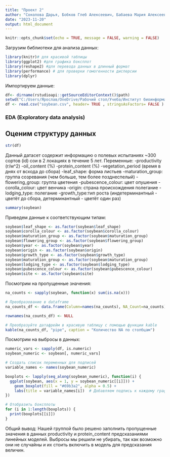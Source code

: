 ```yaml
---
title: "Проект 2"
author: "Соколова Дарья, Бобков Глеб Алексеевич, Бабаева Мария Алексеевна"
date: "2023-11-20"
output: html_document
---
```


```r
knitr::opts_chunk$set(echo = TRUE, message = FALSE, warning = FALSE)
```
Загрузим библиотеки для анализа данных:
```r
library(knitr)# для красивой таблицы
library(ggplot2) #для графика боксплот
library(reshape2) #для перевода данных в длинный формат
library(performance) # для проверки гомогенности дисперсии 
library(dplyr)
```
Импортируем данные:
```r
df<- dirname(rstudioapi::getSourceEditorContext()$path)
setwd("C:/Users/Ярослав/OneDrive/Рабочий стол/Учеба/Институт биоинформатики/Статистика и R/Проект 2")
df <- read.csv("soybean.csv", header= TRUE , stringsAsFactors= FALSE )
```
### EDA (Exploratory data analysis)
## Оценим структуру данных
```r
str(df)
```
Данный датасет содержит информацию о полевых испытаниях ~300 сортов (id) сои в 2 локациях в течение 5 лет. 
Переменные:
-productivity (г/м^2)
-oil_content (%)
-protein_content (%) 
-vegetation_period (время в днях от всхода до сбора) 
-leaf_shape: форма листьев 
-maturation_group: группа созревания (чем больше, тем более позднеспелый) 
-flowering_group: группа цветения
-pubescence_colour: цвет опушения
-corolla_colour: цвет венчика 
-origin: страна происхождения полегание 
-lodging_type: полегание
-growth_type:тип роста (индетерминантный - цветёт до сбора, детерминантный - цветёт один раз)
```r
summary(soybean)
```
Приведем данные к соответствующим типам:
```r
soybean$leaf_shape <- as.factor(soybean$leaf_shape)
soybean$corolla_colour <- as.factor(soybean$corolla_colour)
soybean$maturation_group <- as.factor(soybean$maturation_group)
soybean$flowering_group <- as.factor(soybean$flowering_group)
soybean$year <- as.factor(soybean$year)
soybean$origin <- as.factor(soybean$origin)
soybean$growth_type <- as.factor(soybean$growth_type)
soybean$maturation_group <- as.factor(soybean$maturation_group)
soybean$lodging_type <- as.factor(soybean$lodging_type)
soybean$pubescence_colour <- as.factor(soybean$pubescence_colour)
soybean$site <- as.factor(soybean$site)
```
Посмотрим на пропущенные значения:
```r
na_counts <- sapply(soybean, function(x) sum(is.na(x)))

# Преобразование в dataframe
na_counts_df <- data.frame(Column=names(na_counts), NA_Count=na_counts)

rownames(na_counts_df) <- NULL

# Преобразуйте датафрейм в красивую таблицу с помощью функции kable
kable(na_counts_df, "pipe", caption = "Количество NA по столбцам")
```
Посмотрим на выбросы в данных:
```r
numeric_vars <- sapply(df, is.numeric)
soybean_numeric <- soybean[, numeric_vars]

# Создать список переменных для подписей
variable_names <- names(soybean_numeric)

boxplots <- lapply(seq_along(soybean_numeric), function(i) {
  ggplot(soybean, aes(x = 1, y = soybean_numeric[[i]])) + 
    geom_boxplot(fill = "#69b3a2", alpha = 0.5) +
    labs(title = variable_names[i])  # Добавляем подпись к каждому графику
})

# Отобразить боксплоты
for (i in 1:length(boxplots)) {
  print(boxplots[[i]])
}
```

Общий вывод:
Нашей группой было решено заполнить пропущенные значения в данных productivity и protein_content предсказаниями линейных моделей. Выбросы мы решили не убирать, так как возможно они не случайны и их стоить включить в модель для предсказания величин. 

